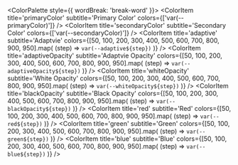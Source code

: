 
<Meta title='Colors' />

<ColorPalette style={{ wordBreak: 'break-word' }}>
  <ColorItem
    title='primaryColor'
    subtitle='Primary Color'
    colors={['var(--primaryColor)']}
  />
  <ColorItem
    title='secondaryColor'
    subtitle='Secondary Color'
    colors={['var(--secondaryColor)']}
  />
  <ColorItem
    title='adaptive'
    subtitle='Adaptvie'
    colors={[50, 100, 200, 300, 400, 500, 600, 700, 800, 900, 950].map(
      (step) => `var(--adaptive${step})`
    )}
  />
  <ColorItem
    title='adaptiveOpacity'
    subtitle='Adaptvie Opacity'
    colors={[50, 100, 200, 300, 400, 500, 600, 700, 800, 900, 950].map(
      (step) => `var(--adaptiveOpacity${step})`
    )}
  />
  <ColorItem
    title='whiteOpacity'
    subtitle='White Opacity'
    colors={[50, 100, 200, 300, 400, 500, 600, 700, 800, 900, 950].map(
      (step) => `var(--whiteOpacity${step})`
    )}
  />
  <ColorItem
    title='blackOpacity'
    subtitle='Black Opacity'
    colors={[50, 100, 200, 300, 400, 500, 600, 700, 800, 900, 950].map(
      (step) => `var(--blackOpacity${step})`
    )}
  />
  <ColorItem
    title='red'
    subtitle='Red'
    colors={[50, 100, 200, 300, 400, 500, 600, 700, 800, 900, 950].map(
      (step) => `var(--red${step})`
    )}
  />
  <ColorItem
    title='green'
    subtitle='Green'
    colors={[50, 100, 200, 300, 400, 500, 600, 700, 800, 900, 950].map(
      (step) => `var(--green${step})`
    )}
  />
  <ColorItem
    title='blue'
    subtitle='Blue'
    colors={[50, 100, 200, 300, 400, 500, 600, 700, 800, 900, 950].map(
      (step) => `var(--blue${step})`
    )}
  />
</ColorPalette>
